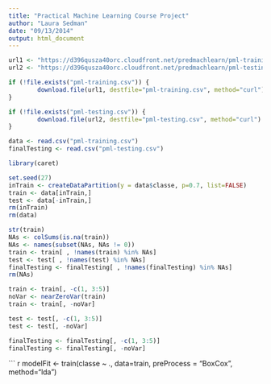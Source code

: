 ```yaml
---
title: "Practical Machine Learning Course Project"
author: "Laura Sedman"
date: "09/13/2014"
output: html_document
---
```




```r
url1 <- "https://d396qusza40orc.cloudfront.net/predmachlearn/pml-training.csv"
url2 <- "https://d396qusza40orc.cloudfront.net/predmachlearn/pml-testing.csv"

if (!file.exists("pml-training.csv")) {
        download.file(url1, destfile="pml-training.csv", method="curl")
}

if (!file.exists("pml-testing.csv")) {
        download.file(url2, destfile="pml-testing.csv", method="curl")
}

data <- read.csv("pml-training.csv")
finalTesting <- read.csv("pml-testing.csv")
```


```r

library(caret)

set.seed(27)
inTrain <- createDataPartition(y = data$classe, p=0.7, list=FALSE)
train <- data[inTrain,]
test <- data[-inTrain,]
rm(inTrain)
rm(data)
```

``` r
str(train)
NAs <- colSums(is.na(train))
NAs <- names(subset(NAs, NAs != 0))
train <- train[ , !names(train) %in% NAs] 
test <- test[ , !names(test) %in% NAs] 
finalTesting <- finalTesting[ , !names(finalTesting) %in% NAs] 
rm(NAs)

train <- train[, -c(1, 3:5)]
noVar <- nearZeroVar(train)
train <- train[, -noVar]

test <- test[, -c(1, 3:5)]
test <- test[, -noVar]

finalTesting <- finalTesting[, -c(1, 3:5)]
finalTesting <- finalTesting[, -noVar]
```

``` r
modelFit <- train(classe ~ ., data=train, preProcess = "BoxCox", method="lda")
